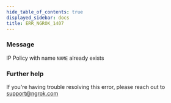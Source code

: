 ```yaml
---
hide_table_of_contents: true
displayed_sidebar: docs
title: ERR_NGROK_1407
---
```




### Message

IP Policy with name `NAME` already exists

<ErrorDetails error="err_ngrok_1407" />

### Further help

If you're having trouble resolving this error, please reach out to [support@ngrok.com](mailto:support@ngrok.com?subject=Help%20with%20ERR_NGROK_1407)
